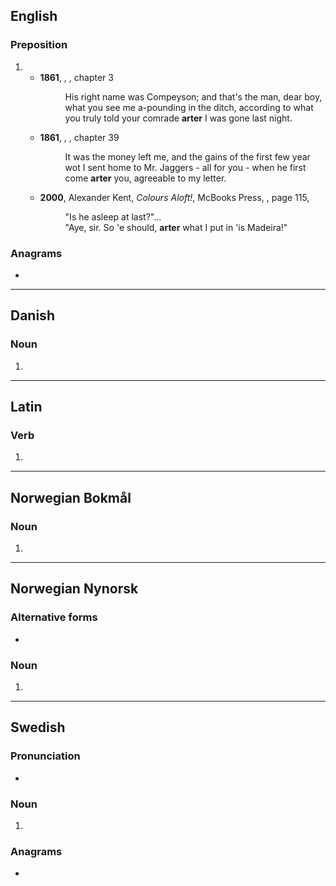 {{also|Arter|ärter}}
==English==

===Preposition===
{{en-prep}}

# {{pronunciation spelling of|en|after}}
#* '''1861''', {{w|Charles Dickens}}, ''{{w|Great Expectations}}'', chapter 3
#*: His right name was Compeyson; and that's the man, dear boy, what you see me a-pounding in the ditch, according to what you truly told your comrade '''arter''' I was gone last night.
#* '''1861''', {{w|Charles Dickens}}, ''{{w|Great Expectations}}'', chapter 39
#*: It was the money left me, and the gains of the first few year wot I sent home to Mr. Jaggers - all for you - when he first come '''arter''' you, agreeable to my letter.
#* '''2000''', Alexander Kent, ''Colours Aloft!'', McBooks Press, {{ISBN|0935526722}}, page 115,
#*: "Is he asleep at last?"...
#*: "Aye, sir. So 'e should, '''arter''' what I put in 'is Madeira!"

===Anagrams===
* {{anagrams|en|a=aerrt|Terra|arrêt|rater|retar|tarre|terra}}

----

==Danish==

===Noun===
{{head|da|noun form|g=c}}

# {{indefinite plural of|da|art}}

----

==Latin==

===Verb===
{{la-verb-form|arter}}

# {{inflection of|la|artō||1|s|pres|pasv|subj}}

----

==Norwegian Bokmål==

===Noun===
{{head|nb|noun form|g=m|g2=f}}

# {{inflection of|nb|art||indefinite|p}}

----

==Norwegian Nynorsk==

===Alternative forms===
* {{l|nn|artar}}

===Noun===
{{head|nn|noun form|g=m|g2=f}}

# {{inflection of|nn|art||indefinite|f|p}}

----

==Swedish==

===Pronunciation===
* {{audio|sv|LL-Q9027 (swe)-Salgo60-arter.wav|Audio}}

===Noun===
{{head|sv|noun form}}

# {{sv-noun-form-indef-pl|art}}

===Anagrams===
* {{anagrams|sv|a=aerrt|retar}}